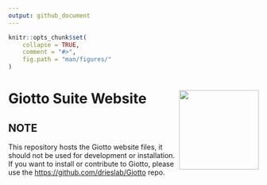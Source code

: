 ```yaml
---
output: github_document
---
```


<!-- README.md is generated from README.Rmd. Please edit that file -->
<!-- This line is from RStudio -->

```r
knitr::opts_chunk$set(
    collapse = TRUE,
    comment = "#>",
    fig.path = "man/figures/"
)
```

# Giotto Suite Website <img src="man/figures/GiottoLogo.png" align="right" alt="" width="160" />

## NOTE

This repository hosts the Giotto website files, it should not be used for 
development or installation. If you want to install or contribute to Giotto, 
please use the <https://github.com/drieslab/Giotto> repo.

